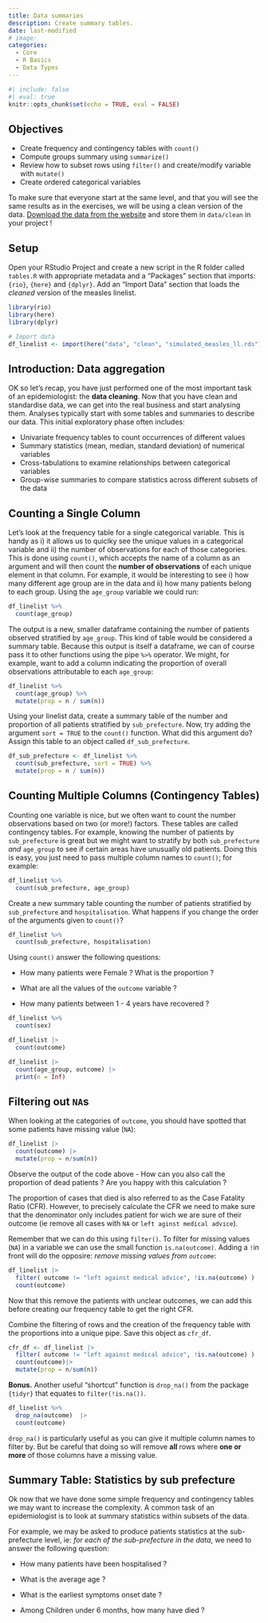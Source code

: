 ```yaml
---
title: Data summaries
description: Create summary tables.
date: last-modified
# image: 
categories:
  - Core
  - R Basics
  - Data Types
---
```


```r
#| include: false
#| eval: true
knitr::opts_chunk$set(echo = TRUE, eval = FALSE)
```

## Objectives

- Create frequency and contingency tables with `count()`
- Compute groups summary using `summarize()`
- Review how to subset rows using `filter()` and create/modify variable with `mutate()`
- Create ordered categorical variables

:::{.callout-important}
To make sure that everyone start at the same level, and that you will see the same results as in the exercises, we will be using a clean version of the data. [Download the data from the website](https://epicentre-msf.github.io/repicentre/) and store them in `data/clean` in your project !
:::

## Setup

:::{.setup}
Open your RStudio Project and create a new script in the R folder called `tables.R` with appropriate metadata and a "Packages" section that imports: `{rio}`, `{here}` and `{dplyr}`. Add an "Import Data" section that loads the *cleaned* version of the measles linelist.
:::

```r
library(rio)
library(here)
library(dplyr)

# Import data
df_linelist <- import(here("data", "clean", "simulated_measles_ll.rds")) |> as_tibble()

```

## Introduction: Data aggregation

OK so let's recap, you have just performed one of the most <span tooltip-position="top" tooltip="some consider it to be 80% of the work !">important task</span> of an epidemiologist: the **data cleaning**. Now that you have clean and standardise data, we can get into the real business and start analysing them. Analyses typically start with some tables and summaries to describe our data. This initial exploratory phase often includes:

- Univariate frequency tables to count occurrences of different values
- Summary statistics (mean, median, standard deviation) of numerical variables
- Cross-tabulations to examine relationships between categorical variables
- Group-wise summaries to compare statistics across different subsets of the data

## Counting a Single Column

Let's look at the frequency table for a single categorical variable. This is handy as i) it allows us to quiclky see the unique values in a categorical variable and ii) the number of observations for each of those categories. This is done using `count()`, which accepts the name of a column as an argument and will then count the **number of observations** of each unique element in that column. For example, it would be interesting to see i) how many different age group are in the data and ii) how many patients belong to each group. Using the `age_group` variable we could run: 

```r
df_linelist %>%
  count(age_group)
```

The output is a new, smaller dataframe containing the number of patients observed stratified by `age_group`. This kind of table would be considered a <span tooltip-position="top" tooltip="Summary tables are small tables providing summary statistics for a particular dataset, such as counts, median values, or proportions.">summary table</span>.  Because this output is itself a dataframe, we can of course pass it to other functions using the pipe `%>%` operator. We might, for example, want to add a column indicating the proportion of overall observations attributable to each `age_group`:

```r
df_linelist %>%
  count(age_group) %>%
  mutate(prop = n / sum(n))
```

::: {.write}
Using your linelist data, create a summary table of the number and proportion of all patients stratified by `sub_prefecture`. Now, try adding the argument `sort = TRUE` to the `count()` function. What did this argument do? <span tooltip-position="top" tooltip="Remember that assignment is done using the `<-` operator.">Assign</span> this table to an object called `df_sub_prefecture`.
:::

```r
df_sub_prefecture <- df_linelist %>%
  count(sub_prefecture, sort = TRUE) %>%
  mutate(prop = n / sum(n))

```

## Counting Multiple Columns (Contingency Tables)

Counting one variable is nice, but we often want to count the number observations based on two (or more!) factors. These tables are called <span tooltip-position="top" tooltip=" It shows how observations are distributed across different combinations of categories.">contingency tables</span>. For example, knowing the number of patients by `sub_prefecture` is great but we might want to stratify by both `sub_prefecture` *and* `age_group` to see if certain areas have <span tooltip-position="top" tooltip="This type of stratification is a useful way of trying to find areas that may be good candidates for catch up campaigns.">unusually old patients</span>. Doing this is easy, you just need to pass multiple column names to `count()`; for example:

```r
df_linelist %>%
  count(sub_prefecture, age_group)
```

:::{.write}
Create a new summary table counting the number of patients stratified by `sub_prefecture` and `hospitalisation`. What happens if you change the order of the arguments given to `count()`?
:::

```r
df_linelist %>%
  count(sub_prefecture, hospitalisation)
```

:::{.write}
Using `count()` answer the following questions:

- How many patients were Female ? What is the proportion ?

- What are all the values of the `outcome` variable ?

- How many patients between 1 - 4 years have recovered ?
:::

```r
df_linelist %>%
  count(sex)

df_linelist |>
  count(outcome)

df_linelist |>
  count(age_group, outcome) |>
  print(n = Inf)

```

## Filtering out `NA`s

When looking at the categories of `outcome`, you should have spotted that some patients have missing value (`NA`):

```r
df_linelist |>
  count(outcome) |> 
  mutate(prop = n/sum(n))
```

::: {.look}
Observe the output of the code above - How can you also call the proportion of dead patients ? Are you happy with this calculation ? 
:::

The proportion of cases that died is also referred to as the <span tooltip-position="top" tooltip="the CFR is a ratio (or a risk) but not a rate !">Case Fatality Ratio (CFR)</span>. However, to precisely calculate the CFR we need to make sure that the denominator only includes patient for wich we are sure of their outcome (ie remove all cases with `NA` or `left aginst medical advice`). 

Remember that we can do this using `filter()`. To filter for missing values (`NA`) in a variable we can use the small function `is.na(outcome)`. Adding a `!`in front will do the opposire: *remove missing values from `outcome`*:

```r
df_linelist |> 
  filter( outcome != "left against medical advice", !is.na(outcome) )  |> 
  count(outcome)
```

Now that this remove the patients with unclear outcomes, we can add this before creating our frequency table to get the right CFR. 

:::{.write}
Combine the filtering of rows and the creation of the frequency table with the proportions into a unique pipe. Save this object as `cfr_df`. 
:::

```r
cfr_df <- df_linelist |> 
  filter( outcome != "left against medical advice", !is.na(outcome) )  |> 
  count(outcome)|> 
  mutate(prop = n/sum(n))
```

::: {.callout-tip}
**Bonus.** Another useful "shortcut" function is `drop_na()` from the package `{tidyr}` that equates to `filter(!is.na())`.

```r
df_linelist %>% 
  drop_na(outcome)  |> 
  count(outcome)
```

`drop_na()` is particularly useful as you can give it multiple column names to filter by. But be careful that doing so will remove **all** rows where **one or more** of those columns have a missing value. 
:::

## Summary Table: Statistics by sub prefecture

Ok now that we have done some simple frequency and contingency tables we may want to increase the complexity. A common task of an epidemiologist is to look at summary statistics within subsets of the data. 

For example, we may be asked to produce patients statistics at the sub-prefecture level, ie: *for each of the sub-prefecture in the data*, we need to answer the following question: 

- How many patients have been hospitalised ? 

- What is the average age ? 

- What is the earliest symptoms onset date ? 

- Among Children under 6 months, how many have died ? 

